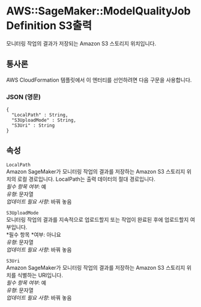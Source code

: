 # AWS::SageMaker::ModelQualityJobDefinition S3출력

모니터링 작업의 결과가 저장되는 Amazon S3 스토리지 위치입니다.

## 통사론

AWS CloudFormation 템플릿에서 이 엔터티를 선언하려면 다음 구문을 사용합니다.

### JSON (영문)

```
{
  "LocalPath" : String,
  "S3UploadMode" : String,
  "S3Uri" : String
}
```

## 속성

`LocalPath`  
Amazon SageMaker가 모니터링 작업의 결과를 저장하는 Amazon S3 스토리지 위치의 로컬 경로입니다. LocalPath는 출력 데이터의 절대 경로입니다.  
_필수 항목 여부_: 예  
_유형_: 문자열  
_업데이트 필요 사항_: 바꿔 놓음

`S3UploadMode`  
모니터링 작업의 결과를 지속적으로 업로드할지 또는 작업이 완료된 후에 업로드할지 여부입니다.  
*필수 항목 *여부: 아니요  
_유형_: 문자열  
_업데이트 필요 사항_: 바꿔 놓음

`S3Uri`  
Amazon SageMaker가 모니터링 작업의 결과를 저장하는 Amazon S3 스토리지 위치를 식별하는 URI입니다.  
_필수 항목 여부_: 예  
_유형_: 문자열  
_업데이트 필요 사항_: 바꿔 놓음
